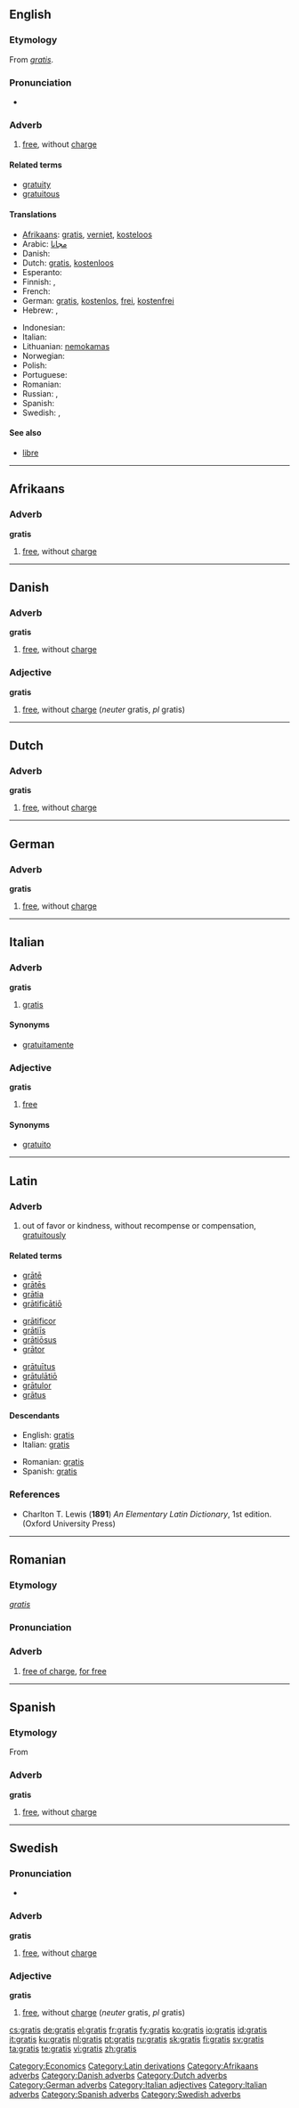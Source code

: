 ==English==

===Etymology===
From {{L.}} ''[[#Latin|gratis]]''.

===Pronunciation===
* {{a|UK}} {{IPA|/ˈgɹɑː.tɪs/}} {{SAMPA|/"grA:.tIs/}}

===Adverb===
{{en-adv|-}}

# [[free]], without [[charge]]

====Related terms====
* [[gratuity]]
* [[gratuitous]]

====Translations====
{{trans-top|free, without charge}}
* [[Afrikaans]]: [[gratis#Afrikaans|gratis]], [[verniet]], [[kosteloos]]
* Arabic: [[Magannan#Arabic|مجانا]]
* Danish: {{t-|da|gratis}}
* Dutch: [[gratis#Dutch|gratis]], [[kostenloos]]
* Esperanto: {{t-|eo|senpage|xs=Esperanto}}
* Finnish: {{t+|fi|ilmainen}}, {{t-|fi|ilmaiseksi}}
* French: {{t+|fr|gratuit}}
* German: [[gratis#German|gratis]], [[kostenlos]], [[frei]], [[kostenfrei]]
* Hebrew: {{t-|he|חינם|sc=Hebr}}, {{t-|he|בחינם|sc=Hebr}}
{{trans-mid}}
* Indonesian: {{t+|id|gratis|xs=Indonesian}}
* Italian: {{t+|it|gratis}}
* Lithuanian: [[nemokamas]]
* Norwegian: {{t-|no|gratis}}
* Polish: {{t-|pl|gratis}}
* Portuguese: {{t+|pt|grátis}}
* Romanian: {{t-|ro|gratis}}
* Russian: {{t-|ru|бесплатно|tr=besplatno|sc=Cyrl}}, {{t-|ru|даром|tr=darom|sc=Cyrl}}
* Spanish: {{t-|es|gratis}}
* Swedish: {{t+|sv|gratis}}, {{t-|sv|kostnadsfri}}
{{trans-bottom}}

====See also====
* [[libre]]

[[Category:Economics]]
[[Category:Latin derivations]]

----

==Afrikaans==

===Adverb===
'''gratis'''

# [[free]], without [[charge]]

[[Category:Afrikaans adverbs]]

----

==Danish==

===Adverb===
'''gratis'''

# [[free]], without [[charge]]

===Adjective===
'''gratis'''

# [[free]], without [[charge]] (''neuter'' gratis, ''pl'' gratis)

[[Category:Danish adverbs]]

----

==Dutch==

===Adverb===
'''gratis'''

# [[free]], without [[charge]]

[[Category:Dutch adverbs]]

----

==German==

===Adverb===
'''gratis'''

# [[free]], without [[charge]]

[[Category:German adverbs]]

----

==Italian==

===Adverb===
'''gratis'''

# [[gratis#English|gratis]]

====Synonyms====
* [[gratuitamente]]

===Adjective===
'''gratis''' {{inv}}

# [[free]]

====Synonyms====
* [[gratuito]]

[[Category:Italian adjectives]]
[[Category:Italian adverbs]]

----

==Latin==

===Adverb===
{{la-adv|gratis|grātīs|-}}

# out of favor or kindness, without recompense or compensation, [[gratuitously]]

====Related terms====
{{top3}}
* [[grate#Latin|grātē]]
* [[grates#Latin|grātēs]]
* [[gratia|grātia]]
* [[gratificatio|grātificātiō]]
{{mid3}}
* [[gratificor|grātificor]]
* [[gratiis|grātiīs]]
* [[gratiosus|grātiōsus]]
* [[grator|grātor]]
{{mid3}}
* [[gratuitus|grātuītus]]
* [[gratulatio|grātulātiō]]
* [[gratulor|grātulor]]
* [[gratus|grātus]]
{{bottom}}

====Descendants====
{{top2}}
* English: [[#English|gratis]]
* Italian: [[#Italian|gratis]]
{{mid2}}
* Romanian: [[#Romanian|gratis]]
* Spanish: [[#Spanish|gratis]]
{{bottom}}

===References===
* Charlton T. Lewis ('''1891''') ''An Elementary Latin Dictionary'', 1st edition. (Oxford University Press)

----

==Romanian==

===Etymology===
{{L.|ro}} ''[[#Latin|gratis]]''

===Pronunciation===
{{IPA|['gra.tis]|lang=ro}}

===Adverb===
{{ro-adv}}

# [[free of charge]], [[for free]]

----

==Spanish==

===Etymology===
From {{L.|es}} {{term|gratis|lang=la}}

===Adverb===
'''gratis'''

# [[free]], without [[charge]]

[[Category:Spanish adverbs]]

----

==Swedish==

===Pronunciation===
*{{audio|Sv-gratis.ogg|audio}}

===Adverb===
'''gratis'''

# [[free]], without [[charge]]

===Adjective===
'''gratis'''

# [[free]], without [[charge]] (''neuter'' gratis, ''pl'' gratis)

[[Category:Swedish adverbs]]

[[cs:gratis]]
[[de:gratis]]
[[el:gratis]]
[[fr:gratis]]
[[fy:gratis]]
[[ko:gratis]]
[[io:gratis]]
[[id:gratis]]
[[it:gratis]]
[[ku:gratis]]
[[nl:gratis]]
[[pt:gratis]]
[[ru:gratis]]
[[sk:gratis]]
[[fi:gratis]]
[[sv:gratis]]
[[ta:gratis]]
[[te:gratis]]
[[vi:gratis]]
[[zh:gratis]]